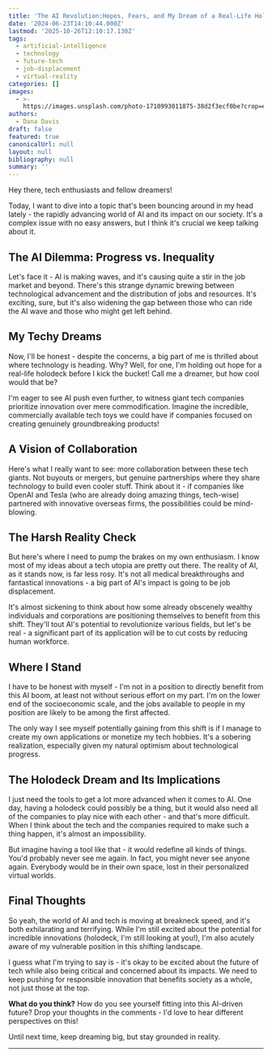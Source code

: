 ```yaml
---
title: 'The AI Revolution:Hopes, Fears, and My Dream of a Real-Life Holodeck'
date: '2024-06-23T14:10:44.000Z'
lastmod: '2025-10-26T12:10:17.130Z'
tags:
  - artificial-intelligence
  - technology
  - future-tech
  - job-displacement
  - virtual-reality
categories: []
images:
  - >-
    https://images.unsplash.com/photo-1710993011875-38d2f3ecf0be?crop=entropy&cs=tinysrgb&fit=max&fm=jpg&ixid=M3wxMTc3M3wwfDF8c2VhcmNofDcxfHxhaXxlbnwwfHx8fDE3MTkxNTQ0NzR8MA&ixlib=rb-4.0.3&q=80&w=2000
authors:
  - Dana Davis
draft: false
featured: true
canonicalUrl: null
layout: null
bibliography: null
summary: ''
---
```

Hey there, tech enthusiasts and fellow dreamers!

Today, I want to dive into a topic that's been bouncing around in my head lately - the rapidly advancing world of AI and its impact on our society. It's a complex issue with no easy answers, but I think it's crucial we keep talking about it.

## The AI Dilemma: Progress vs. Inequality

Let's face it - AI is making waves, and it's causing quite a stir in the job market and beyond. There's this strange dynamic brewing between technological advancement and the distribution of jobs and resources. It's exciting, sure, but it's also widening the gap between those who can ride the AI wave and those who might get left behind.

## My Techy Dreams

Now, I'll be honest - despite the concerns, a big part of me is thrilled about where technology is heading. Why? Well, for one, I'm holding out hope for a real-life holodeck before I kick the bucket! Call me a dreamer, but how cool would that be?

I'm eager to see AI push even further, to witness giant tech companies prioritize innovation over mere commodification. Imagine the incredible, commercially available tech toys we could have if companies focused on creating genuinely groundbreaking products!

## A Vision of Collaboration

Here's what I really want to see: more collaboration between these tech giants. Not buyouts or mergers, but genuine partnerships where they share technology to build even cooler stuff. Think about it - if companies like OpenAI and Tesla (who are already doing amazing things, tech-wise) partnered with innovative overseas firms, the possibilities could be mind-blowing.

## The Harsh Reality Check

But here's where I need to pump the brakes on my own enthusiasm. I know most of my ideas about a tech utopia are pretty out there. The reality of AI, as it stands now, is far less rosy. It's not all medical breakthroughs and fantastical innovations - a big part of AI's impact is going to be job displacement.

It's almost sickening to think about how some already obscenely wealthy individuals and corporations are positioning themselves to benefit from this shift. They'll tout AI's potential to revolutionize various fields, but let's be real - a significant part of its application will be to cut costs by reducing human workforce.

## Where I Stand

I have to be honest with myself - I'm not in a position to directly benefit from this AI boom, at least not without serious effort on my part. I'm on the lower end of the socioeconomic scale, and the jobs available to people in my position are likely to be among the first affected.

The only way I see myself potentially gaining from this shift is if I manage to create my own applications or monetize my tech hobbies. It's a sobering realization, especially given my natural optimism about technological progress.

## The Holodeck Dream and Its Implications

I just need the tools to get a lot more advanced when it comes to AI. One day, having a holodeck could possibly be a thing, but it would also need all of the companies to play nice with each other - and that's more difficult. When I think about the tech and the companies required to make such a thing happen, it's almost an impossibility.

But imagine having a tool like that - it would redefine all kinds of things. You'd probably never see me again. In fact, you might never see anyone again. Everybody would be in their own space, lost in their personalized virtual worlds.

## Final Thoughts

So yeah, the world of AI and tech is moving at breakneck speed, and it's both exhilarating and terrifying. While I'm still excited about the potential for incredible innovations (holodeck, I'm still looking at you!), I'm also acutely aware of my vulnerable position in this shifting landscape.

I guess what I'm trying to say is - it's okay to be excited about the future of tech while also being critical and concerned about its impacts. We need to keep pushing for responsible innovation that benefits society as a whole, not just those at the top.

**What do you think?** How do you see yourself fitting into this AI-driven future? Drop your thoughts in the comments - I'd love to hear different perspectives on this!

Until next time, keep dreaming big, but stay grounded in reality.

---
